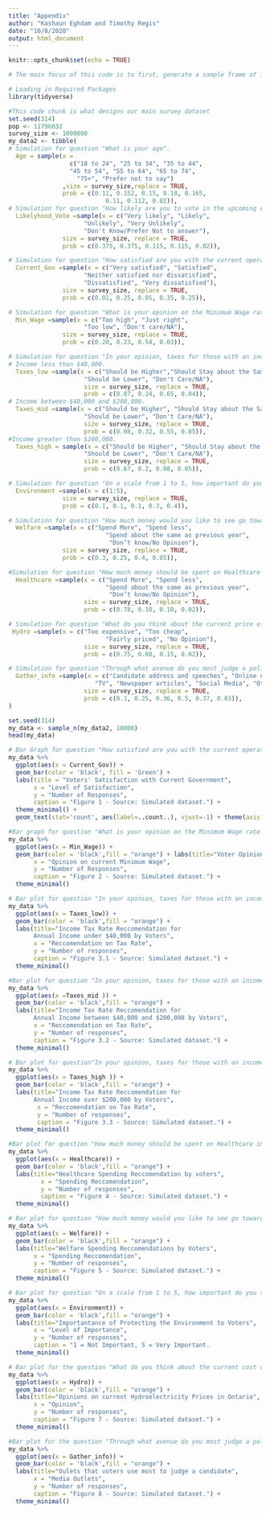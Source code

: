 ```yaml
---
title: "Appendix"
author: "Kashaun Eghdam and Timothy Regis"
date: "10/8/2020"
output: html_document
---
```


```r
knitr::opts_chunk$set(echo = TRUE)
```

```r
# The main focus of this code is to first, generate a sample frame of 1,000,000 responses to our survey, next we take a sample of 5,000 of these responses which we will analyze. In a series of Bar Graphs this code shows how our 5,000 respondent sample would respond if actually given our survey.
```



```r
# Loading in Required Packages
library(tidyverse)
```

```r
#This code chunk is what designs our main survey dataset
set.seed(314)
pop <- 11796032
survey_size <- 1000000
my_data2 <- tibble(
# Simulation for question "What is your age".
  Age = sample(x = 
                 c("18 to 24", "25 to 34", "35 to 44", 
                 "45 to 54", "55 to 64", "65 to 74",
                   "75+", "Prefer not to say")
               ,size = survey_size,replace = TRUE,
               prob = c(0.11, 0.152, 0.15, 0.18, 0.165,
                           0.11, 0.112, 0.02)),
# Simulation for question "How likely are you to vote in the upcoming election?".
  Likelyhood_Vote =sample(x = c("Very likely", "Likely",
                     "Unlikely", "Very Unlikely",
                     "Don't Know/Prefer Not to answer"),
               size = survey_size, replace = TRUE,
               prob = c(0.375, 0.375, 0.115, 0.115, 0.02)),

# Simulation for question "How satisfied are you with the current operation of the Ontario government?".
  Current_Gov =sample(x = c("Very satisfied", "Satisfied",
                     "Neither satisfied nor dissatisfied", 
                     "Dissatisfied", "Very dissatisfied"),
               size = survey_size, replace = TRUE,
               prob = c(0.01, 0.25, 0.05, 0.35, 0.25)),

# Simulation for question "What is your opinion on the Minimum Wage rate in the Province?".
  Min_Wage =sample(x = c("Too high", "Just right",
                     "Too low", "Don't care/NA"),
               size = survey_size, replace = TRUE,
               prob = c(0.20, 0.23, 0.54, 0.03)),

# Simulation for question "In your opinion, taxes for those with an income".
# Income less than $40,000.
  Taxes_low =sample(x = c("Should be Higher","Should Stay about the Same",
                     "Should be Lower", "Don't Care/NA"),
                     size = survey_size, replace = TRUE, 
                     prob = c(0.07, 0.24, 0.65, 0.04)),
# Income between $40,000 and $200,000.
  Taxes_mid =sample(x = c("Should be Higher", "Should Stay about the Same",
                     "Should be Lower", "Don't Care/NA"),
                     size = survey_size, replace = TRUE,
                     prob = c(0.08, 0.32, 0.55, 0.05)),
#Income greater than $200,000.
  Taxes_high = sample(x = c("Should be Higher", "Should Stay about the Same",
                     "Should be Lower", "Don't Care/NA"),
                     size = survey_size, replace = TRUE,
                     prob = c(0.67, 0.2, 0.08, 0.05)),

# Simulation for question "On a scale from 1 to 5, how important do you think the preservation of Ontario's environment is?".
  Environment =sample(x = c(1:5),
               size = survey_size, replace = TRUE,
               prob = c(0.1, 0.1, 0.1, 0.3, 0.4)),

# Simulation for question "How much money would you like to see go toward benefiting those on welfare?".
  Welfare =sample(x = c("Spend More", "Spend less",
                           "Spend about the same as previous year",
                            "Don’t know/No Opinion"),
               size = survey_size, replace = TRUE,
               prob = c(0.3, 0.25, 0.4, 0.05)),

#Simulation for question "How much money should be spent on Healthcare facilities in Ontario?".
  Healthcare =sample(x = c("Spend More", "Spend less",
                           "Spend about the same as previous year",
                            "Don’t know/No Opinion"),
                     size = survey_size, replace = TRUE,
                     prob = c(0.78, 0.10, 0.10, 0.02)),

# Simulation for question "What do you think about the current price of hydroelectricity in Ontario?". 
 Hydro =sample(x = c("Too expensive", "Too cheap",
                           "Fairly priced", "No Opinion"),
                     size = survey_size, replace = TRUE,
                     prob = c(0.75, 0.08, 0.15, 0.02)),

# Simulation for question "Through what avenue do you most judge a political candidate?". 
  Gather_info =sample(x = c("Candidate address and speeches", "Online news sources",
                        "TV", "Newspaper articles", "Social Media", "Other"),
                     size = survey_size, replace = TRUE,
                     prob = c(0.1, 0.25, 0.36, 0.5, 0.37, 0.03)),
)
```

```r
set.seed(314)
my_data <- sample_n(my_data2, 10000)
head(my_data)
```

```r
# Bar Graph for question "How satisfied are you with the current operation of the Ontario government?"
my_data %>%
  ggplot(aes(x = Current_Gov)) + 
  geom_bar(color = 'black', fill = 'Green') + 
  labs(title = "Voters' Satisfaction with Current Government", 
       x = "Level of Satisfaction", 
       y = "Number of Responses",
       caption = "Figure 1 - Source: Simulated dataset.") + 
  theme_minimal() + 
  geom_text(stat='count', aes(label=..count..), vjust=-1) + theme(axis.text.x=element_text(angle=45,hjust=1))
```

```r
#Bar graph for question "What is your opinion on the Minimum Wage rate in the Province"
my_data %>%
  ggplot(aes(x = Min_Wage)) + 
  geom_bar(color = 'black',fill = "orange") + labs(title="Voter Opinions on the Current Level of Minimum Wage",
       x = "Opinion on current Minimum Wage",
       y = "Number of Responses",
       caption = "Figure 2 - Source: Simulated dataset.") +
  theme_minimal()
```

```r
# Bar plot for question "In your opinion, taxes for those with an income:Less than $40,000"
my_data %>%
  ggplot(aes(x = Taxes_low)) + 
  geom_bar(color = 'black',fill = "orange") + 
  labs(title="Income Tax Rate Reccomendation for 
       Annual Income under $40,000 by Voters",
       x = "Reccomendation on Tax Rate",
       y = "Number of responses",
       caption = "Figure 3.1 - Source: Simulated dataset.") +
  theme_minimal()
```
```r
#Bar plot for question "In your opinion, taxes for those with an income:Between $40,000 and $200,000"
my_data %>%
  ggplot(aes(x =Taxes_mid )) + 
  geom_bar(color = 'black',fill = "orange") +
  labs(title="Income Tax Rate Reccomendation for 
       Annual Income between $40,000 and $200,000 by Voters",
       x = "Reccomendation on Tax Rate",
       y = "Number of responses",
       caption = "Figure 3.2 - Source: Simulated dataset.") +
  theme_minimal()
```
```r
# Bar plot for question"In your opinion, taxes for those with an income:Greater than $200,000"
my_data %>%
  ggplot(aes(x = Taxes_high )) + 
  geom_bar(color = 'black',fill = "orange") + 
  labs(title="Income Tax Rate Reccomendation for 
       Annual Income over $200,000 by Voters",
        x = "Reccomendation on Tax Rate",
        y = "Number of responses",
        caption = "Figure 3.3 - Source: Simulated dataset.") +
  theme_minimal()
```

```r
#Bar plot for question "How much money should be spent on Healthcare in Ontario?"
my_data %>%
  ggplot(aes(x = Healthcare)) + 
  geom_bar(color = 'black',fill = "orange") +
  labs(title="Healthcare Spending Reccomendation by voters",
         x = "Spending Reccomendation", 
         y = "Number of responses",
         caption = "Figure 4 - Source: Simulated dataset.") + 
  theme_minimal()
```

```r
# Bar plot for question "How much money would you like to see go toward benefiting those on welfare"
my_data %>%
  ggplot(aes(x = Welfare)) + 
  geom_bar(color = 'black',fill = "orange") + 
  labs(title="Welfare Spending Reccomendations by Voters",
       x = "Spending Reccomendation",
       y = "Number of responses",
       caption = "Figure 5 - Source: Simulated dataset.") +
  theme_minimal()
```

```r
# Bar plot for question "On a scale from 1 to 5, how important do you think the preservation of Ontario's environment is?"
my_data %>%
  ggplot(aes(x = Environment)) + 
  geom_bar(color = 'black',fill = "orange") + 
  labs(title="Importantance of Protecting the Environment to Voters",
       x = "Level of Importance",
       y = "Number of responses",
       caption = "1 = Not Important, 5 = Very Important.                 Figure 6 - Source: Simulated dataset.") +
  theme_minimal()
```

```r
# Bar plot for the question "What do you think about the current cost of hydroelectricity?"
my_data %>%
  ggplot(aes(x = Hydro)) + 
  geom_bar(color = 'black',fill = "orange") + 
  labs(title="Opinions on current Hydroelectricity Prices in Ontario",
       x = "Opinion",
       y = "Number of responses",
       caption = "Figure 7 - Source: Simulated dataset.") +
  theme_minimal()
```

```r
#Bar plot for the question "Through what avenue do you most judge a political candidate?"
my_data %>%
  ggplot(aes(x = Gather_info)) + 
  geom_bar(color = 'black',fill = "orange") + 
  labs(title="Oulets that voters use most to judge a candidate",
       x = "Media Outlets",
       y = "Number of responses",
       caption = "Figure 8 - Source: Simulated dataset.") + 
  theme_minimal()
```
